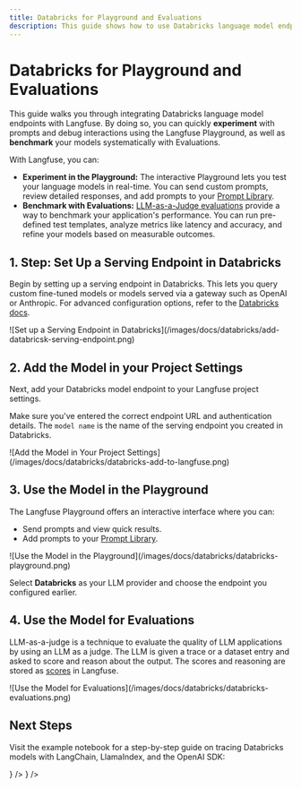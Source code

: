 ```yaml
---
title: Databricks for Playground and Evaluations
description: This guide shows how to use Databricks language model endpoints with Langfuse, enabling you to experiment interactively in the Playground and benchmark your models in Evaluations.
---
```


# Databricks for Playground and Evaluations

This guide walks you through integrating Databricks language model endpoints with Langfuse. By doing so, you can quickly **experiment** with prompts and debug interactions using the Langfuse Playground, as well as **benchmark** your models systematically with Evaluations.

With Langfuse, you can:
- **Experiment in the Playground:** The interactive Playground lets you test your language models in real-time. You can send custom prompts, review detailed responses, and add prompts to your [Prompt Library](/docs/prompts/get-started).
- **Benchmark with Evaluations:** [LLM-as-a-Judge evaluations](/docs/scores/model-based-evals) provide a way to benchmark your application's performance. You can run pre-defined test templates, analyze metrics like latency and accuracy, and refine your models based on measurable outcomes.

## 1. Step: Set Up a Serving Endpoint in Databricks

Begin by setting up a serving endpoint in Databricks. This lets you query custom fine-tuned models or models served via a gateway such as OpenAI or Anthropic. For advanced configuration options, refer to the [Databricks docs](https://docs.databricks.com/aws/en/machine-learning/model-serving/manage-serving-endpoints).

<Frame className="my-10" fullWidth border>
![Set up a Serving Endpoint in Databricks](/images/docs/databricks/add-databricsk-serving-endpoint.png)
</Frame>

## 2. Add the Model in your Project Settings

Next, add your Databricks model endpoint to your Langfuse project settings.

Make sure you've entered the correct endpoint URL and authentication details. The `model name` is the name of the serving endpoint you created in Databricks.

<Frame className="sm:w-1/2" border>
![Add the Model in Your Project Settings](/images/docs/databricks/databricks-add-to-langfuse.png)
</Frame>

## 3. Use the Model in the Playground

The Langfuse Playground offers an interactive interface where you can:

- Send prompts and view quick results.
- Add prompts to your [Prompt Library](/docs/prompts/get-started).

<Frame className="my-10" fullWidth border>
![Use the Model in the Playground](/images/docs/databricks/databricks-playground.png)
</Frame>

Select **Databricks** as your LLM provider and choose the endpoint you configured earlier. 

## 4. Use the Model for Evaluations

LLM-as-a-judge is a technique to evaluate the quality of LLM applications by using an LLM as a judge. The LLM is given a trace or a dataset entry and asked to score and reason about the output. The scores and reasoning are stored as [scores](/docs/scores/data-model) in Langfuse.

<Frame className="my-10" fullWidth border>
![Use the Model for Evaluations](/images/docs/databricks/databricks-evaluations.png)
</Frame>

## Next Steps

Visit the example notebook for a step-by-step guide on tracing Databricks models with LangChain, LlamaIndex, and the OpenAI SDK:


<Cards>
  <Card
    title="Example Notebook"
    href="/docs/integrations/databricks/example-python"
    icon={<FileCode />}
  />
  <Card
    title="LLM Evaluation 101: Best Practices and Challenges"
    href="/blog/2025-03-04-llm-evaluation-101-best-practices-and-challenges"
    icon={<BookOpen />}
  />
</Cards>

